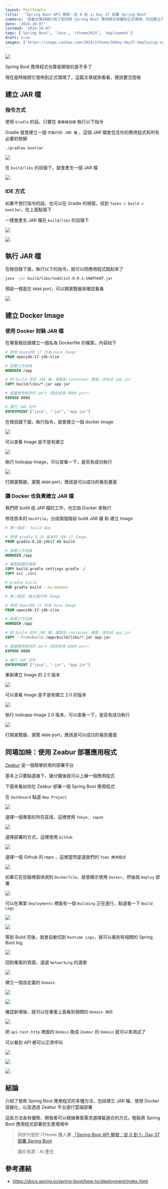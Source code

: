 ```yaml
---
layout: PostSimple
title: '「Spring Boot API 開發：從 0 到 1」Day 37 部署 Spring Boot'
summary: '這篇文章詳細介紹了如何將 Spring Boot 應用程式部署到正式環境，包括建立可執行的 JAR 檔、使用 Docker 容器化應用程式，以及透過 Zeabur 平台進行雲端部署。文章首先說明了如何使用 Gradle 或 IDE 生成 JAR 檔，接著介紹如何撰寫 Dockerfile 並建立 Docker Image，最後展示了在 Zeabur 平台上快速部署應用程式的步驟。這些方法各具優勢，開發者可以依據專案需求選擇最適合的部署方式，輕鬆將 Spring Boot 應用程式上線'
date: '2024-10-07'
lastmod: '2024-10-07'
tags: ['Spring Boot', 'Java', 'ithome2024', 'deployment']
draft: true
images: ['https://image.cashwu.com/2024/ithome/30day-day37-deploying-spring-boot/cover.webp']
---
```


![](https://image.cashwu.com/2024/ithome/30day-day37-deploying-spring-boot/cover.webp)

Spring Boot 應用程式也算是開發的差不多了

現在是時候把它發佈到正式環境了，這篇文章就來看看，應該要怎麼做

## 建立 JAR 檔

### 指令方式

使用 `Gradle` 的話，只要在 `專案根目錄` 執行以下指令

Gradle 就會建立一個 `可執行的 JAR 檔` ，這個 JAR 檔會包含你的應用程式和所有必要的依賴

```bash
./gradlew bootJar
```

![](https://image.cashwu.com/2024/ithome/30day-day37-deploying-spring-boot/01.webp)

在 `build/libs` 的目錄下，就會產生一個 JAR 檔

![](https://image.cashwu.com/2024/ithome/30day-day37-deploying-spring-boot/02.webp)

### IDE 方式

如果不想打指令的話，也可以在 Gradle 的視窗，找到 `Tasks > build > bootJar`，在上面點兩下

一樣會產生 JAR 檔在 `build/libs` 的目錄下

![](https://image.cashwu.com/2024/ithome/30day-day37-deploying-spring-boot/03.webp)

![](https://image.cashwu.com/2024/ithome/30day-day37-deploying-spring-boot/04.webp)

## 執行 JAR 檔

在根目錄下面，執行以下的指令，就可以把應用程式跑起來了

```bash
java -jar build/libs/todolist-0.0.1-SNAPSHOT.jar
```

預設一樣是在 `8080` port，可以開瀏覽器來確認看看

![](https://image.cashwu.com/2024/ithome/30day-day37-deploying-spring-boot/05.webp)

## 建立 Docker Image

### 使用 Docker 封裝 JAR 檔

在專案根目錄建立一個名為 Dockerfile 的檔案，內容如下

```dockerfile
# 使用 OpenJDK 17 作為 base Image
FROM openjdk:17-jdk-slim

# 設置工作目錄
WORKDIR /app

# 把 build 完的 JAR 檔，複製到 container 裡面，改名成 app.jar
COPY build/libs/*.jar app.jar

# 暴露應用程序的 port（假設使用 8080 port）
EXPOSE 8080

# 運行 JAR 文件
ENTRYPOINT ["java", "-jar", "app.jar"]
```

在根目錄下面，執行指令，就會建立一個 docker Image

![](https://image.cashwu.com/2024/ithome/30day-day37-deploying-spring-boot/06.webp)

可以查看 Image 是不是有建立

![](https://image.cashwu.com/2024/ithome/30day-day37-deploying-spring-boot/07.webp)

執行 todoapp Image，可以查看一下，是否有成功執行

![](https://image.cashwu.com/2024/ithome/30day-day37-deploying-spring-boot/08.webp)

打開瀏覽器，瀏覽 `8080` port，應該是可以成功的看到畫面

### 讓 Docker 也負責建立 JAR 檔

我們把 build 成 JAR 檔的工作，也交由 Docker 來執行

修改原本的 `Dockfile`，分成兩個階段 build JAR 檔 和 建立 Image

```dockerfile
# 第一階段： build App

# 使用 gradle 8.10 版本的 JDK 17 Image
FROM gradle:8.10-jdk17 AS build

# 設置工作目錄
WORKDIR /app

# 複製相關的檔案
COPY build.gradle settings.gradle ./
COPY src ./src

# gradle build
RUN gradle build --no-daemon

# 第二階段：建立運行時 Image

# 使用 OpenJDK 17 作為 base Image
FROM openjdk:17-jdk-slim

# 設置工作目錄
WORKDIR /app

# 把 build 完的 JAR 檔，複製到 container 裡面，改名成 app.jar
COPY --from=build /app/build/libs/*.jar app.jar

# 暴露應用程序的 port（假設使用 8080 port）
EXPOSE 8080

# 運行 JAR 文件
ENTRYPOINT ["java", "-jar", "app.jar"]
```

重新建立 Image 的 2.0 版本

![](https://image.cashwu.com/2024/ithome/30day-day37-deploying-spring-boot/09.webp)

可以查看 Image 是不是有建立 2.0 的版本

![](https://image.cashwu.com/2024/ithome/30day-day37-deploying-spring-boot/10.webp)

執行 todoapp Image 2.0 版本，可以查看一下，是否有成功執行

![](https://image.cashwu.com/2024/ithome/30day-day37-deploying-spring-boot/11.webp)

打開瀏覽器，瀏覽 `8080` port，應該是可以成功的看到畫面

## 同場加映：使用 Zeabur 部署應用程式

[Zeabur](https://zeabur.com) 是一個簡單好用的部署平台

基本上只要點選幾下，幾分鐘後就可以上線一個應用程式

下面來看如何在 Zeabur 部署一個 Spring Boot 應用程式

在 `Dashboard` 點選 `New Project`

![](https://image.cashwu.com/2024/ithome/30day-day37-deploying-spring-boot/12.webp)

選擇一個專案的所在區域，這裡使用 `Tokyo, Japan`

![](https://image.cashwu.com/2024/ithome/30day-day37-deploying-spring-boot/13.webp)

選擇部署的方式，這裡使用 `Github`

![](https://image.cashwu.com/2024/ithome/30day-day37-deploying-spring-boot/14.webp)

選擇一個 Github 的 repo ，這裡當然是選我們的 `Todo 應用程式`

![](https://image.cashwu.com/2024/ithome/30day-day37-deploying-spring-boot/15.webp)

如果它在目錄裡面偵測到 `Dockerfile`，就會顯示使用 `Docker`，然後按 `Deploy` 部署

![](https://image.cashwu.com/2024/ithome/30day-day37-deploying-spring-boot/16.webp)

可以在專案 `Deployments` 裡面有一個 `Building` 正在進行，點選看一下 `Build Logs`

![](https://image.cashwu.com/2024/ithome/30day-day37-deploying-spring-boot/17.webp)

![](https://image.cashwu.com/2024/ithome/30day-day37-deploying-spring-boot/18.webp)

等到 Build 完後，就會自動切到 `Runtime Logs`，就可以看到有相關的 Spring Boot log

![](https://image.cashwu.com/2024/ithome/30day-day37-deploying-spring-boot/19.webp)

回到專案的頁面，選選 `Networking` 的選單

![](https://image.cashwu.com/2024/ithome/30day-day37-deploying-spring-boot/20.webp)

建立一個自定義的 `Domain`

![](https://image.cashwu.com/2024/ithome/30day-day37-deploying-spring-boot/21.webp)

![](https://image.cashwu.com/2024/ithome/30day-day37-deploying-spring-boot/22.webp)

確認新增後，就可以在專案上面看到相關的 `Domain 資訊`

![](https://image.cashwu.com/2024/ithome/30day-day37-deploying-spring-boot/23.webp)

把 `api-test.http` 裡面的 `Domain` 換成 `Zeabur` 的 `Domain` 就可以來測試了

可以看到 API 都可以正常呼叫

![](https://image.cashwu.com/2024/ithome/30day-day37-deploying-spring-boot/24.webp)

![](https://image.cashwu.com/2024/ithome/30day-day37-deploying-spring-boot/25.webp)

![](https://image.cashwu.com/2024/ithome/30day-day37-deploying-spring-boot/26.webp)

## 結論

介紹了發佈 Spring Boot 應用程式的多種方法，包括建立 JAR 檔、使用 Docker 容器化，以及透過 Zeabur 平台進行雲端部署

這些方法各有優勢，開發者可以根據專案需求選擇最適合的方式，輕鬆將 Spring Boot 應用程式部署到生產環境中

> 同步刊登於 iTHome 鐵人賽 [「Spring Boot API 開發：從 0 到 1」Day 37 部署 Spring Boot](https://ithelp.ithome.com.tw/articles/10350618)

> 圖片來源：AI 產生

## 參考連結

- https://docs.spring.io/spring-boot/how-to/deployment/index.html
